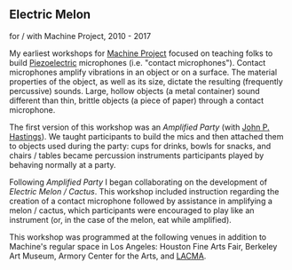 ## Electric Melon
for / with Machine Project, 2010 - 2017

<Cover src="CTA-Confuse-a-Tron-Machine-MCaudill.jpg" />

My earliest workshops for [Machine Project](https://machineproject.com/) focused on teaching folks to build [Piezoelectric](https://en.wikipedia.org/wiki/Piezoelectricity) microphones (i.e. "contact microphones"). Contact microphones amplify vibrations in an object or on a surface. The material properties of the object, as well as its size, dictate the resulting (frequently percussive) sounds. Large, hollow objects (a metal container) sound different than thin, brittle objects (a piece of paper) through a contact microphone.

The first version of this workshop was an *Amplified Party* (with [John P. Hastings](https://www.johnphastings.org/)). We taught participants to build the mics and then attached them to objects used during the party: cups for drinks, bowls for snacks, and chairs / tables became percussion instruments participants played by behaving normally at a party.

Following *Amplified Party* I began collaborating on the development of *Electric Melon / Cactus*. This workshop included instruction regarding the creation of a contact microphone followed by assistance in amplifying a melon / cactus, which participants were encouraged to play like an instrument (or, in the case of the melon, eat while amplified).

This workshop was programmed at the following venues in addition to Machine's regular space in Los Angeles: Houston Fine Arts Fair, Berkeley Art Museum, Armory Center for the Arts, and [LACMA](https://vimeo.com/16639969).
